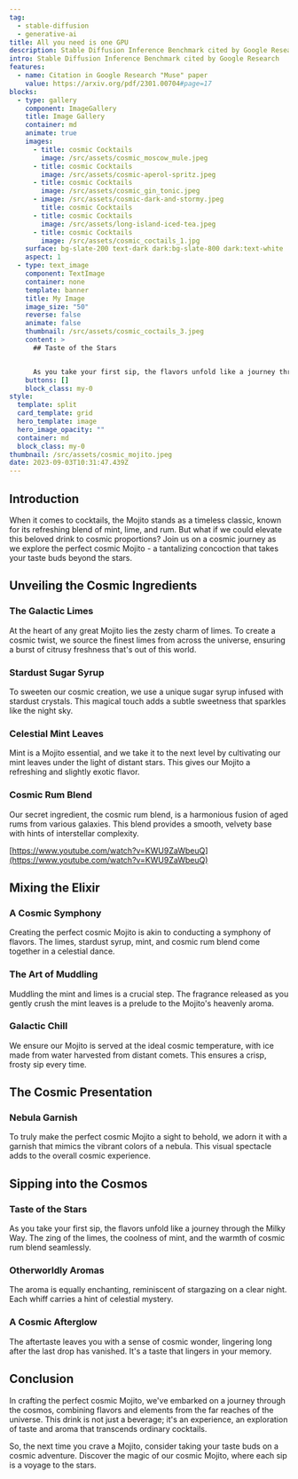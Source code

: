 ```yaml
---
tag:
  - stable-diffusion
  - generative-ai
title: All you need is one GPU
description: Stable Diffusion Inference Benchmark cited by Google Research
intro: Stable Diffusion Inference Benchmark cited by Google Research
features:
  - name: Citation in Google Research "Muse" paper
    value: https://arxiv.org/pdf/2301.00704#page=17
blocks:
  - type: gallery
    component: ImageGallery
    title: Image Gallery
    container: md
    animate: true
    images:
      - title: cosmic Cocktails
        image: /src/assets/cosmic_moscow_mule.jpeg
      - title: cosmic Cocktails
        image: /src/assets/cosmic-aperol-spritz.jpeg
      - title: cosmic Cocktails
        image: /src/assets/cosmic_gin_tonic.jpeg
      - image: /src/assets/cosmic-dark-and-stormy.jpeg
        title: cosmic Cocktails
      - title: cosmic Cocktails
        image: /src/assets/long-island-iced-tea.jpeg
      - title: cosmic Cocktails
        image: /src/assets/cosmic_coctails_1.jpg
    surface: bg-slate-200 text-dark dark:bg-slate-800 dark:text-white
    aspect: 1
  - type: text_image
    component: TextImage
    container: none
    template: banner
    title: My Image
    image_size: "50"
    reverse: false
    animate: false
    thumbnail: /src/assets/cosmic_coctails_3.jpeg
    content: >
      ## Taste of the Stars


      As you take your first sip, the flavors unfold like a journey through the Milky Way. The zing of the limes, the coolness of mint, and the warmth of cosmic rum blend seamlessly.
    buttons: []
    block_class: my-0
style:
  template: split
  card_template: grid
  hero_template: image
  hero_image_opacity: ""
  container: md
  block_class: my-0
thumbnail: /src/assets/cosmic_mojito.jpeg
date: 2023-09-03T10:31:47.439Z
---
```


## Introduction

When it comes to cocktails, the Mojito stands as a timeless classic, known for its refreshing blend of mint, lime, and rum. But what if we could elevate this beloved drink to cosmic proportions? Join us on a cosmic journey as we explore the perfect cosmic Mojito - a tantalizing concoction that takes your taste buds beyond the stars.

## Unveiling the Cosmic Ingredients

### The Galactic Limes

At the heart of any great Mojito lies the zesty charm of limes. To create a cosmic twist, we source the finest limes from across the universe, ensuring a burst of citrusy freshness that's out of this world.

### Stardust Sugar Syrup

To sweeten our cosmic creation, we use a unique sugar syrup infused with stardust crystals. This magical touch adds a subtle sweetness that sparkles like the night sky.

### Celestial Mint Leaves

Mint is a Mojito essential, and we take it to the next level by cultivating our mint leaves under the light of distant stars. This gives our Mojito a refreshing and slightly exotic flavor.

### Cosmic Rum Blend

Our secret ingredient, the cosmic rum blend, is a harmonious fusion of aged rums from various galaxies. This blend provides a smooth, velvety base with hints of interstellar complexity.

[https://www.youtube.com/watch?v=KWU9ZaWbeuQ](https://www.youtube.com/watch?v=KWU9ZaWbeuQ)

## Mixing the Elixir

### A Cosmic Symphony

Creating the perfect cosmic Mojito is akin to conducting a symphony of flavors. The limes, stardust syrup, mint, and cosmic rum blend come together in a celestial dance.

### The Art of Muddling

Muddling the mint and limes is a crucial step. The fragrance released as you gently crush the mint leaves is a prelude to the Mojito's heavenly aroma.

### Galactic Chill

We ensure our Mojito is served at the ideal cosmic temperature, with ice made from water harvested from distant comets. This ensures a crisp, frosty sip every time.

## The Cosmic Presentation

### Nebula Garnish

To truly make the perfect cosmic Mojito a sight to behold, we adorn it with a garnish that mimics the vibrant colors of a nebula. This visual spectacle adds to the overall cosmic experience.

## Sipping into the Cosmos

### Taste of the Stars

As you take your first sip, the flavors unfold like a journey through the Milky Way. The zing of the limes, the coolness of mint, and the warmth of cosmic rum blend seamlessly.

### Otherworldly Aromas

The aroma is equally enchanting, reminiscent of stargazing on a clear night. Each whiff carries a hint of celestial mystery.

### A Cosmic Afterglow

The aftertaste leaves you with a sense of cosmic wonder, lingering long after the last drop has vanished. It's a taste that lingers in your memory.

## Conclusion

In crafting the perfect cosmic Mojito, we've embarked on a journey through the cosmos, combining flavors and elements from the far reaches of the universe. This drink is not just a beverage; it's an experience, an exploration of taste and aroma that transcends ordinary cocktails.

So, the next time you crave a Mojito, consider taking your taste buds on a cosmic adventure. Discover the magic of our cosmic Mojito, where each sip is a voyage to the stars.
